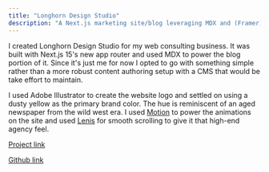 ```yaml
---
title: "Longhorn Design Studio"
description: "A Next.js marketing site/blog leveraging MDX and (Framer) Motion"
---
```


I created Longhorn Design Studio for my web consulting business. It was built with Next.js 15's new app router and used MDX to power the blog portion of it. Since it's just me for now I opted to go with something simple rather than a more robust content authoring setup with a CMS that would be take effort to maintain.

I used Adobe Illustrator to create the website logo and settled on using a dusty yellow as the primary brand color. The hue is reminiscent of an aged newspaper from the wild west era. I used [Motion](https://motion.dev/) to power the animations on the site and used [Lenis](https://lenis.darkroom.engineering/) for smooth scrolling to give it that high-end agency feel.

[Project link](https://longhorndesign.studio)

[Github link](https://github.com/jrarick/longhorndesign.studio)
